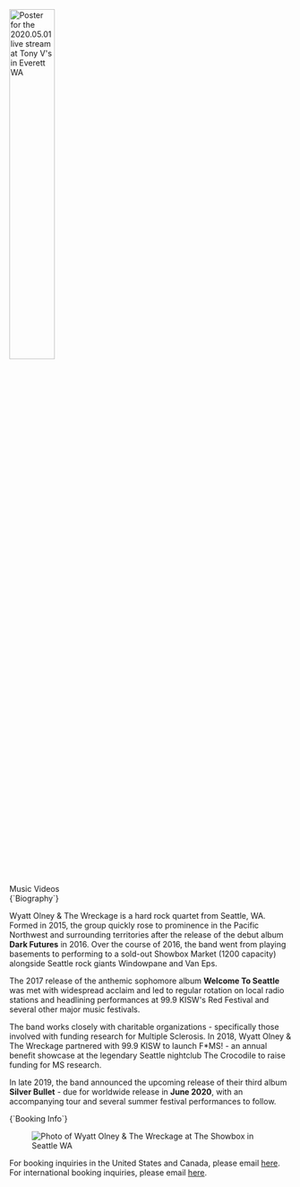 
<BannerV2 />

<Container>

<!-- Landing page content
<p className="text-center">
  Welcome to Seattle
</p>
-->

<!-- Call to action
<p className="text-center">
  <a class="gtm-button" href="#" rel="external">
    Learn More
  </a>
</p>
-->

<ShowsV2 shows={props.shows} locale="en-US" />

<div>
  <img src="images/posters/2020.05.01-WOATW-Tony-Vs-Everett-WA-covid-19-lockdown-live-stream-only.jpeg" height="40%" alt="Poster for the 2020.05.01 live stream at Tony V's in Everett WA" />
</div>

<ReleasesV2 releases={props.releases} locale="en-US" />

<!-- Music Videos -->
<div id="videos" className="text-center">
  <LandingSectionTitle>Music Videos</LandingSectionTitle>
</div>

<!-- Silver Bullet -->
<Youtube url="https://www.youtube.com/watch?v=_nNYBsqWMV0" />

<!-- Welcome to Seattle -->
<Youtube url="https://www.youtube.com/watch?v=G4qpFCWK6k8" />

<!-- Off the Wagon -->
<Youtube url="https://www.youtube.com/watch?v=wti7xEgNxeA" />

<!-- Embed Youtube video -->
<!-- <Youtube url="https://www.youtube.com/watch?v=GBUCmMxmup0" /> -->

<!-- Embed Spotify and Soundcloud tracks -->
<!-- https://open.spotify.com/track/4uLU6hMCjMI75M1A2tKUQC -->

<!-- Bio -->
<div id="bio" className="text-center">
  <LandingSectionTitle>{`Biography`}</LandingSectionTitle>
</div>

Wyatt Olney & The Wreckage is a hard rock quartet from Seattle, WA.  Formed in 2015, the group quickly rose to prominence in the Pacific Northwest and surrounding territories after the release of the debut album __Dark Futures__ in 2016.  Over the course of 2016, the band went from playing basements to performing to a sold-out Showbox Market (1200 capacity) alongside Seattle rock giants Windowpane and Van Eps.

The 2017 release of the anthemic sophomore album __Welcome To Seattle__ was met with widespread acclaim and led to regular rotation on local radio stations and headlining performances at 99.9 KISW's Red Festival and several other major music festivals.

The band works closely with charitable organizations - specifically those involved with funding research for Multiple Sclerosis.  In 2018, Wyatt Olney & The Wreckage partnered with 99.9 KISW to launch F*MS! - an annual benefit showcase at the legendary Seattle nightclub The Crocodile to raise funding for MS research.

In late 2019, the band announced the upcoming release of their third album __Silver Bullet__ - due for worldwide release in __June 2020__, with an accompanying tour and several summer festival performances to follow.

<!-- Booking -->
<div id="booking" className="text-center">
  <LandingSectionTitle>{`Booking Info`}</LandingSectionTitle>

  <figure>
    <img src="images/featured/live-at-the-showbox-seattle-wa-2017.06.03-00.jpeg" alt="Photo of Wyatt Olney & The Wreckage at The Showbox in Seattle WA" />
  </figure>

  <p />
  For booking inquiries in the United States and Canada, please email <a href="mailto:wyattolney@gmail.com">here</a>.
  <br />
  For international booking inquiries, please email <a href="mailto:wyattolneymusic@gmail.com">here</a>.
  <p />
  <Subscribe />
  <p />
</div>

</Container>
